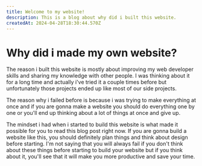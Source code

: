 ```yaml
---
title: Welcome to my website!
description: This is a blog about why did i built this website.
createdAt: 2024-04-28T18:30:44.570Z
---
```


# Why did i made my own website?

The reason i built this website is mostly about improving my 
web developer skills and sharing my knowledge with other people.
I was thinking about it for a long time and actually i've tried it a couple 
times before but unfortunately those projects ended up like most of our side projects.

The reason why i failed before is because i was trying to make everything at 
once and if you are gonna make a website you should do everything one by 
one or you'll end up thinking about a lot of things at once and give up.

The mindset i had when i started to build this website is what made it 
possible for you to read this blog post right now. If you are gonna build a website
like this, you should definitely plan things and think about design before starting.
I'm not saying that you will always fail if you don't think about these things before
starting to build your website but if you think about it, you'll see that it will make
you more productive and save your time.

